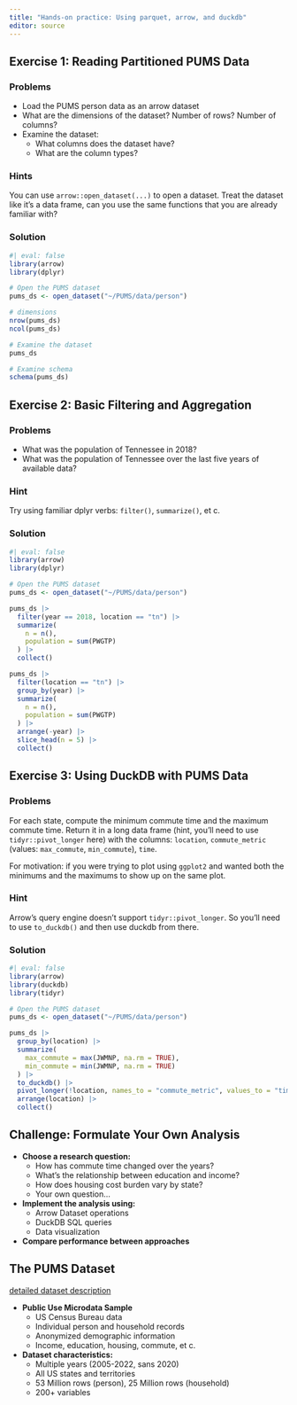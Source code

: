 ```yaml
---
title: "Hands-on practice: Using parquet, arrow, and duckdb"
editor: source
---
```


## Exercise 1: Reading Partitioned PUMS Data

::: panel-tabset
### Problems

* Load the PUMS person data as an arrow dataset
* What are the dimensions of the dataset? Number of rows? Number of columns?
* Examine the dataset:
  * What columns does the dataset have?
  * What are the column types?

### Hints

You can use `arrow::open_dataset(...)` to open a dataset. Treat the dataset like it's a data frame, can you use the same functions that you are already familiar with?

### Solution

```r
#| eval: false
library(arrow)
library(dplyr)

# Open the PUMS dataset
pums_ds <- open_dataset("~/PUMS/data/person")

# dimensions
nrow(pums_ds)
ncol(pums_ds)

# Examine the dataset
pums_ds

# Examine schema
schema(pums_ds)
```
:::

## Exercise 2: Basic Filtering and Aggregation

::: panel-tabset
### Problems

* What was the population of Tennessee in 2018?
* What was the population of Tennessee over the last five years of available data?

### Hint

Try using familiar dplyr verbs: `filter()`, `summarize()`, et c.

### Solution

```r
#| eval: false
library(arrow)
library(dplyr)

# Open the PUMS dataset
pums_ds <- open_dataset("~/PUMS/data/person")

pums_ds |>
  filter(year == 2018, location == "tn") |>
  summarize(
    n = n(),
    population = sum(PWGTP)
  ) |>
  collect()

pums_ds |>
  filter(location == "tn") |>
  group_by(year) |>
  summarize(
    n = n(),
    population = sum(PWGTP)
  ) |>
  arrange(-year) |>
  slice_head(n = 5) |>
  collect()
```
:::

## Exercise 3: Using DuckDB with PUMS Data

::: panel-tabset
### Problems

For each state, compute the minimum commute time and the maximum commute time. Return it in a long data frame (hint, you'll need to use `tidyr::pivot_longer` here) with the columns: `location`, `commute_metric` (values: `max_commute`, `min_commute`), `time`. 

For motivation: if you were trying to plot using `ggplot2` and wanted both the minimums and the maximums to show up on the same plot.

### Hint
Arrow's query engine doesn't support `tidyr::pivot_longer`. So you'll need to use `to_duckdb()` and then use duckdb from there.

### Solution
```r
#| eval: false
library(arrow)
library(duckdb)
library(tidyr)

# Open the PUMS dataset
pums_ds <- open_dataset("~/PUMS/data/person")

pums_ds |>
  group_by(location) |>
  summarize(
    max_commute = max(JWMNP, na.rm = TRUE),
    min_commute = min(JWMNP, na.rm = TRUE)
  ) |>
  to_duckdb() |> 
  pivot_longer(!location, names_to = "commute_metric", values_to = "time") |>
  arrange(location) |>
  collect()
```
:::

## Challenge: Formulate Your Own Analysis

- **Choose a research question:**
  - How has commute time changed over the years?
  - What's the relationship between education and income?
  - How does housing cost burden vary by state?
  - Your own question...

- **Implement the analysis using:**
  - Arrow Dataset operations
  - DuckDB SQL queries
  - Data visualization

- **Compare performance between approaches**


## The PUMS Dataset

[detailed dataset description](https://scaling-arrow-pums.s3.us-east-1.amazonaws.com/readme.html)

- **Public Use Microdata Sample**
  - US Census Bureau data
  - Individual person and household records
  - Anonymized demographic information
  - Income, education, housing, commute, et c.

- **Dataset characteristics:**
  - Multiple years (2005-2022, sans 2020)
  - All US states and territories
  - 53 Million rows (person), 25 Million rows (household)
  - 200+ variables